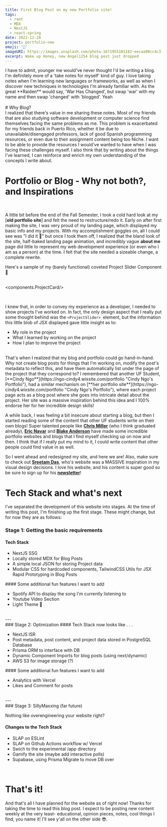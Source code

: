 ```yaml
---
title: First Blog Post on my new Portfolio site!
tags:
  - rant
  - MDX
  - NextJS
  - react-spring
date: 2022-12-28
project: portfolio-new
emoji: '🥳'
imageURI: https://images.unsplash.com/photo-1671955101182-eecaa90cc4c3?ixlib=rb-4.0.3&ixid=MnwxMjA3fDB8MHxwaG90by1wYWdlfHx8fGVufDB8fHx8&auto=format&fit=crop&w=871&q=80
excerpt: Wake up Honey, new Angel1254 blog post just dropped
---
```


<div>I have to admit, younger me would've never thought I'd be writing a blog. I'm definitely more of a 'take notes for myself' kind of guy. I love taking notes when I'm learning new languages or frameworks, as well as when I discover new techniques in technologies I'm already familiar with. As the great **Raiden** would say, <Utils>'War Has Changed'</Utils>, but swap 'war' with my name and then swap 'changed' with 'blogged'. <Utils>Yeah</Utils></div>

<br/>
# Why Blog? 
<br/>
I realized that there's value in me sharing these notes. Most of my friends that are also studying software development or computer science find themselves facing the same problems as me. This problem is exacerbated for my friends back in Puerto Rico, whether it be due to unavailable/disengaged professors, lack of good Spanish programming resources, or even due to their assignment content being too Niche. I want to be able to provide the resources I would've wanted to have when I was facing these challenges myself. I also think that by writing about the things I've learned, I can reinforce and enrich my own understanding of the concepts I write about.

# Portfolio or Blog - Why not both?, and Inspirations
<br/>

A little bit before the end of the Fall Semester, I took a cold hard look at my [**old portfolio site**] and felt the need to restructure/redo it. Early on after first making the site, I was very proud of my landing page, which displayed my basic info and my projects. With my accomplishment goggles on, all I could see was "I did it 🥳" but once I took them off, I realized that the bland look of the site, half-baked landing page animation, and incredibly vague **about me** page did little to represent my web development experience (or even who I am as a person) at the time. I felt that the site needed a sizeable change, a complete rewrite.

<div className="w-full text-center text-sm" >Here's a sample of my (barely functional) coveted Project Slider Component 🥵</div>
<br/>

<components.ProjectCard/>

<br/>


I knew that, in order to convey my experience as a developer, I needed to show projects I've worked on. In fact, the only design aspect that I really put some thought behind was the `<ProjectSlider> `element, but the information this little blob of JSX displayed gave little insight as to:
<ul style={{paddingLeft: 15}}>
  <li>My role in the project</li>
  <li>What I learned by working on the project</li>
  <li>How I plan to improve the project</li>
</ul>
<br/>
That's when I realized that my blog and portfolio could go hand-in-hand. Why not create blog posts for things that I'm working on, modify the post's metadata to reflect this, and have them automatically list under the page of the project that they correspond to? I remembered that another UF Student, [**Cindy Ngo**](https://ngo-cindy4.wixsite.com/portfolio "Cindy Ngo's Portfolio"), had a similar mechanism on [**her portfolio site**](https://ngo-cindy4.wixsite.com/portfolio "Cindy Ngo's Portfolio"), where each project page acts as a blog post where she goes into intricate detail about the project. Her site was a massive inspiration behind this idea and I 100% endorse her for her incredible design skills!



A while back, I was feeling a bit insecure about starting a blog, but then I started reading some of the content that other UF students write on their own blogs! Super talented people like [**Chris Miller**](https://chrismiller.xyz/ "Chris's Blog and Portfolio") (who I think graduated already), [**Eric Navar**](https://ericnavar.com/blog "Eric's Blog and Portfolio") and [**Blake Anderson**](https://blog.willbanders.dev/ "Blake's Blog and Portfolio") have made some incredible portfolio websites and blogs that I find myself checking up on now and then. I think that if I really put my mind to it, I could write content that other people could find value in as well. 

So I went ahead and redesigned my site, and here we are! Also, make sure to check out [**Sreetam Das**](https://sreetamdas.com/, "Sreetam's Site"), who's website was a MASSIVE inspiration in my visual design decisions. I love his website, and his content is super good so be sure to sign up for his [**newsletter**](https://sreetamdas.com/newsletter 'Sreetam Das Newsletter')!

# Tech Stack and what's next

I've separated the development of this website into stages. At the time of writing this post, I'm finishing up the first stage. These might change, but for now they are as follows:

### Stage 1: Getting the basic requirements
#### Tech Stack
<ul style={{paddingLeft: 15}}>
  <li><Utils>NextJS</Utils> SSG</li>
  <li>Locally stored <Utils>MDX</Utils> for Blog Posts</li>
  <li>A simple local JSON for storing Project data</li>
  <li><Utils>Modular CSS</Utils> for hardcoded components, <Utils>TailwindCSS</Utils> Utils for JSX Rapid Prototyping in Blog Posts</li>
</ul>
#### Some additional fun features I want to add
<ul style={{paddingLeft: 15}}>
  <li>Spotify API to display the song I'm currently listening to</li>
  <li>Youtube Video Section</li>
  <li>Light Theme 🤢</li>
</ul>
<br/>
---
<br/>
### Stage 2: Optimization
#### Tech Stack now looks like . . .
<ul style={{paddingLeft: 15}}>
  <li><Utils>NextJS</Utils> ISR</li>
  <li>Post metadata, post content, and project data stored in <Utils>PostgreSQL</Utils> Database</li>
  <li><Utils>Prisma</Utils> ORM to interface with DB</li>
  <li>Dynamic Component Imports for blog posts (using <Utils>next/dynamic</Utils>)</li>
  <li><Utils>AWS S3</Utils> for image storage (?)</li>
</ul>
#### Some additional fun features I want to add
<ul style={{paddingLeft: 15}}>
  <li>Analytics with <Utils>Vercel</Utils></li>
  <li>Likes and Comment for posts</li>
</ul>
<br/>
---
<br/>
### Stage 3: SillyMaxxing (far future)

Nothing like overengineering your website right?
#### Changes to the Tech Stack
<ul style={{paddingLeft: 15}}>
  <li>SLAP on <Utils>ESLint</Utils></li>
  <li>SLAP on <Utils>Github Actions</Utils> workflow w/ Vercel</li>
  <li>Swich to the experimental <Utils>/app</Utils> directory</li>
  <li>Gamify the site (maybe add interactive polls)</li>
  <li><Utils>Supabase</Utils>, using Prisma Migrate to move DB over</li>
</ul>
<br/>

# That's it!

And that's all I have planned for the website as of right now! Thanks for taking the time to read this blog post. I expect to be posting new content weekly at the very least- educational, opinion pieces, notes, cool things I find, you name it! I'll see y'all on the other side 😎.




